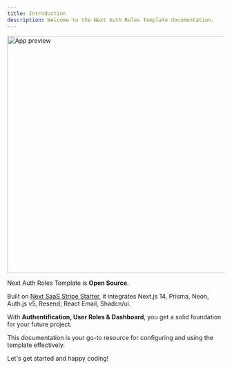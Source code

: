 ```yaml
---
title: Introduction
description: Welcome to the Next Auth Roles Template documentation.
---
```


<Image
  src="/_static/images/x-preview.jpg"
  width="1100"
  height="550"
  alt="App preview"
  priority
/>

Next Auth Roles Template is **Open Source**.

Built on [Next SaaS Stripe Starter](https://github.com/ahmetozalp/next-saas-stripe-starter), it integrates Next.js 14, Prisma, Neon, Auth.js v5, Resend, React Email, Shadcn/ui.

With **Authentification, User Roles & Dashboard**, you get a solid foundation for your future project.

This documentation is your go-to resource for configuring and using the template effectively.

Let's get started and happy coding!
